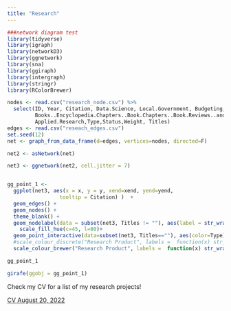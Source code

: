 ```yaml
---
title: "Research"
---
```

```r



###network diagram test
library(tidyverse)
library(igraph)
library(networkD3)
library(ggnetwork)
library(sna)
library(ggiraph)
library(intergraph)
library(stringr)
library(RColorBrewer)

nodes <- read.csv("research_node.csv") %>%
  select(ID, Year, Citation, Data.Science, Local.Government, Budgeting,Peer.Reviewed,
         Books..Encyclopedia.Chapters..Book.Chapters..Book.Reviews..and.Professional.Articles,
         Applied.Research,Type,Status,Weight, Titles)
edges <- read.csv("reseach_edges.csv")
set.seed(12)
net <- graph_from_data_frame(d=edges, vertices=nodes, directed=F)

net2 <- asNetwork(net)

net3 <- ggnetwork(net2, cell.jitter = 7)


gg_point_1 <- 
  ggplot(net3, aes(x = x, y = y, xend=xend, yend=yend, 
                 tooltip = Citation) )  +
  geom_edges() +
  geom_nodes() +
  theme_blank() +
  geom_nodelabel(data = subset(net3, Titles != ""), aes(label = str_wrap(Titles, width = 10), lineheight =.75), fontface = "bold")+
    scale_fill_hue(c=45, l=80)+
  geom_point_interactive(data=subset(net3, Titles==""), aes(color=Type), size = 5) + 
  #scale_colour_discrete("Research Product", labels =  function(x) str_wrap(x, width = 30)) +
  scale_colour_brewer("Research Product", labels =  function(x) str_wrap(x, width = 30),palette = "Set2")#this make the node interactive

gg_point_1

```
```r

girafe(ggobj = gg_point_1) 

```
Check my CV for a list of my research projects!

[CV August 20, 2022](https://drive.google.com/file/d/1Kxiqxo-CVhxt3JeSakcdhcKabxNuQNzF/view?usp=sharing)
